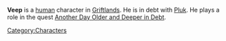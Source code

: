{{stub}}

{{Character
| race = Human
| location = 
| faction = civilian
| title = Laborer
}}

'''Veep''' is a [[human]] character in [[Griftlands]]. He is in debt with [[Pluk]]. He plays a role in the quest [[Another Day Older and Deeper in Debt]]. 

[[Category:Characters]]